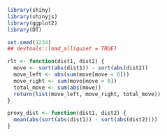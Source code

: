 ```r
library(shiny)
library(shinyjs)
library(ggplot2)
library(DT)

set.seed(1234)
## devtools::load_all(quiet = TRUE)

rlt <- function(dist1, dist2) {
  move <- sort(abs(dist1)) - sort(abs(dist2))
  move_left <- abs(sum(move[move < 0]))
  move_right <- sum(move[move > 0])
  total_move <- sum(abs(move))
  return(list(move_left, move_right, total_move))
}

proxy_dist <- function(dist1, dist2) {
  mean(abs(sort(abs(dist1)) - sort(abs(dist2))))
}
```